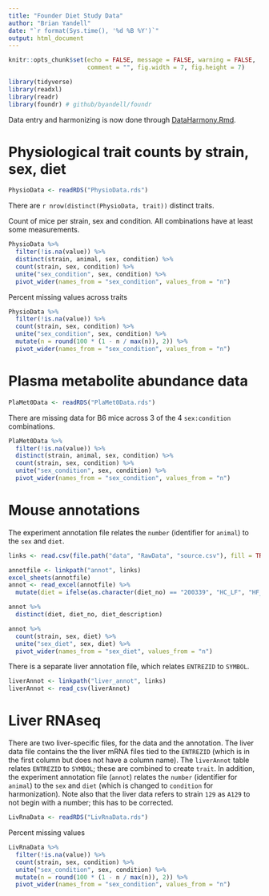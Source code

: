 ```yaml
---
title: "Founder Diet Study Data"
author: "Brian Yandell"
date: "`r format(Sys.time(), '%d %B %Y')`"
output: html_document
---
```


```r
knitr::opts_chunk$set(echo = FALSE, message = FALSE, warning = FALSE,
                      comment = "", fig.width = 7, fig.height = 7)
```
 
```r
library(tidyverse)
library(readxl)
library(readr)
library(foundr) # github/byandell/foundr
```

Data entry and harmonizing is now done through [DataHarmony.Rmd](https://github.com/byandell/FounderDietStudy/blob/main/DataHarmony.Rmd).

# Physiological trait counts by strain, sex, diet

```r
PhysioData <- readRDS("PhysioData.rds")
```

There are `r nrow(distinct(PhysioData, trait))` distinct traits.

Count of mice per strain, sex and condition. All combinations have at least some measurements.

```r
PhysioData %>%
  filter(!is.na(value)) %>%
  distinct(strain, animal, sex, condition) %>%
  count(strain, sex, condition) %>%
  unite("sex_condition", sex, condition) %>%
  pivot_wider(names_from = "sex_condition", values_from = "n")
```

Percent missing values across traits

```r
PhysioData %>%
  filter(!is.na(value)) %>%
  count(strain, sex, condition) %>%
  unite("sex_condition", sex, condition) %>%
  mutate(n = round(100 * (1 - n / max(n)), 2)) %>%
  pivot_wider(names_from = "sex_condition", values_from = "n")
```

# Plasma metabolite abundance data

```r
PlaMet0Data <- readRDS("PlaMet0Data.rds")
```

There are missing data for B6 mice across 3 of the 4 `sex:condition` combinations.

```r
PlaMet0Data %>%
  filter(!is.na(value)) %>%
  distinct(strain, animal, sex, condition) %>%
  count(strain, sex, condition) %>%
  unite("sex_condition", sex, condition) %>%
  pivot_wider(names_from = "sex_condition", values_from = "n")
```

# Mouse annotations

The experiment annotation file relates the `number` (identifier for `animal`) to the `sex` and `diet`.

```r
links <- read.csv(file.path("data", "RawData", "source.csv"), fill = TRUE)
```

```r
annotfile <- linkpath("annot", links)
excel_sheets(annotfile)
annot <- read_excel(annotfile) %>%
  mutate(diet = ifelse(as.character(diet_no) == "200339", "HC_LF", "HF_LC"))
```

```r
annot %>%
  distinct(diet, diet_no, diet_description)
```

```r
annot %>%
  count(strain, sex, diet) %>%
  unite("sex_diet", sex, diet) %>%
  pivot_wider(names_from = "sex_diet", values_from = "n")
```

There is a separate liver annotation file, which relates `ENTREZID` to `SYMBOL`.

```r
liverAnnot <- linkpath("liver_annot", links)
liverAnnot <- read_csv(liverAnnot)
```

# Liver RNAseq

There are two liver-specific files, for the data and the annotation. 
The liver data file contains the the liver mRNA files tied to the `ENTREZID` (which is in the first column but does not have a column name).
The `liverAnnot` table relates `ENTREZID` to `SYMBOL`; these are combined to create `trait`.
In addition, the experiment annotation file (`annot`) relates the `number` (identifier for `animal`) to the `sex` and `diet` (which is changed to `condition` for harmonization).
Note also that the liver data refers to strain `129` as `A129` to not begin with a number;
this has to be corrected.

```r
LivRnaData <- readRDS("LivRnaData.rds")
```

Percent missing values

```r
LivRnaData %>%
  filter(!is.na(value)) %>%
  count(strain, sex, condition) %>%
  unite("sex_condition", sex, condition) %>%
  mutate(n = round(100 * (1 - n / max(n)), 2)) %>%
  pivot_wider(names_from = "sex_condition", values_from = "n")
```
